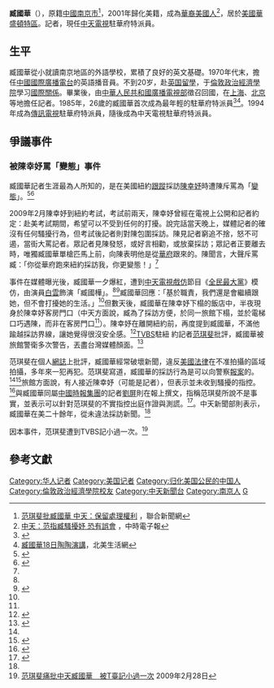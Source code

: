 '''臧國華'''（{{bd|1959年||}}），原籍[[中國|中國]][[南京市|南京市]]<ref>[http://udn.com/NEWS/ENTERTAINMENT/ENT7/4727529.shtml 范琪斐批臧國華 中天：保留處理權利] {{Wayback|url=http://udn.com/NEWS/ENTERTAINMENT/ENT7/4727529.shtml |date=20090228051534 }}，聯合新聞網</ref>，2001年歸化美籍，成為[[華裔美國人|華裔美國人]]<ref name="zhongtianfanzhi">[http://news.chinatimes.com/2007Cti/2007Cti-Focus/2007Cti-Focus-Content/0,4518,9802100081+98021005+0+231345+0,00.html 中天：范指臧騷擾妤 恐有誤會] {{webarchive|url=https://web.archive.org/web/20090213213148/http://news.chinatimes.com/2007Cti/2007Cti-Focus/2007Cti-Focus-Content/0,4518,9802100081+98021005+0+231345+0,00.html |date=2009-02-13 }}，中時電子報</ref>，居於[[美國|美國]][[華盛頓特區|華盛頓特區]]。記者，現任[[中天電視|中天電視]]駐華府特派員。

==生平==
臧國華從小就讀南京地區的外語學校，累積了良好的英文基礎。1970年代末，擔任[[中國國際廣播電台|中國國際廣播電台]]的英語播音員。不到20岁，赴[[英国|英国]][[留學|留學]]，于[[倫敦政治經濟學院|倫敦政治經濟學院]]學习[[國際關係|國際關係]]。畢業後，由[[中華人民共和國廣播電視部|中華人民共和國廣播電視部]]徵召回國，在[[上海|上海]]、[[北京|北京]]等地擔任記者。1985年，26歲的臧國華首次成為最年輕的駐華府特派員<ref>{{Cite web |url=http://www.feja.org.tw/modules/news007/article.php?storyid=754 |title=存档副本 |accessdate=2013-05-21 |archiveurl=https://web.archive.org/web/20141006102553/http://www.feja.org.tw/modules/news007/article.php?storyid=754 |archivedate=2014-10-06 |deadurl=yes }}</ref><ref>[http://life.dwnews.com/?p=6261 臧國華18日陶陶演講]{{dead link|date=2018年4月 |bot=InternetArchiveBot |fix-attempted=yes }}，北美生活網</ref>。1994年成為[[傳訊電視|傳訊電視]]駐華府特派員，隨後成為中天電視駐華府特派員。

== 爭議事件 ==
===被陳幸妤罵「變態」事件===
臧國華記者生涯最為人所知的，是在美國紐約[[跟蹤狂|跟蹤]]採訪[[陳幸妤|陳幸妤]]時遭陳斥罵為「[[異常心理學|變態]]」。<ref name="zhumei">{{cite news |title=駐美記者：百聞不如一見 |url=http://news.chinatimes.com/2007Cti/2007Cti-News/2007Cti-News-Content/0,4521,110501+112009020400120,00.html |publisher=中國時報 |date=2009-02-04 |accessdate=2009-02-05 |deadurl=yes |archiveurl=https://web.archive.org/web/20090206074804/http://news.chinatimes.com/2007Cti/2007Cti-News/2007Cti-News-Content/0,4521,110501+112009020400120,00.html |archivedate=2009-02-06 }}</ref><ref name="xingyu">{{cite news |title=幸妤發飆 臧國華模仿秀走紅 |url=http://news.chinatimes.com/2007Cti/2007Cti-Rtn/2007Cti-Rtn-Content/0,4526,110106+112009020400979,00.html |publisher=中國時報 |date=2009-02-04 |accessdate=2009-02-05 |deadurl=yes |archiveurl=https://web.archive.org/web/20090207052800/http://news.chinatimes.com/2007Cti/2007Cti-Rtn/2007Cti-Rtn-Content/0,4526,110106+112009020400979,00.html |archivedate=2009-02-07 }}</ref>

2009年2月陳幸妤到紐約考試，考試前兩天，陳幸妤曾經在電視上公開和記者約定：赴美考試期間，希望可以不受到任何的打擾。說完話當天晚上，媒體記者的確沒有任何騷擾行為，但考試後記者則對陳包圍採訪。陳見記者窮追不捨，怒不可遏，當街大罵記者。眾記者見陳發怒，或好言相勸，或放棄採訪；眾記者正要離去時，唯獨臧國華單槍匹馬上前，向陳表明他是從[[華府|華府]]跟來的。陳聞言，大聲斥罵臧：「你從華府跑來紐約採訪我，你更變態！」<ref name="zhumei" />

事件在媒體曝光後，臧國華一夕爆紅，遭到[[中天電視|中天電視]][[戲仿|戲仿]]節目《[[全民最大黨|全民最大黨]]》模仿，由演員[[白雲_(台灣藝人)|白雲]]飾演「臧國樺」。<ref name="xingyu" /><ref name="beichen">{{cite news |title=被陳幸予連番炮轟　白雲模仿記者　被盯得滿頭包 |url=http://www.nownews.com/2009/02/05/340-2403851.htm |publisher=NOWnews |date=2009-02-05 |accessdate=2009-02-05 |archive-date=2009-03-16 |archive-url=https://web.archive.org/web/20090316072209/http://nownews.com/2009/02/05/340-2403851.htm |dead-url=no }}</ref>臧國華回應：「基於職責，我們還是會繼續跟她，但不會打擾她的生活。」<ref name="zhumei" />但數天後，臧國華在陳幸妤下榻的飯店中，半夜現身於陳幸妤客房門口（中天方面說，臧為了採訪方便，於同一旅館下榻，並於電梯口巧遇陳，而非在客房門口<ref name="zhongtianfanzhi" />）。陳幸妤在離開紐約前，再度提到臧國華，不滿他踰越採訪界線，讓她覺得很沒安全感。<ref>{{cite news |title=訪幸妤媒體槓上》被罵變態 臧國華暴紅 |url=http://udn.com/NEWS/NATIONAL/NAT3/4725312.shtml |publisher=聯合報 |date=2009-02-09 |accessdate=2009-02-09 |archive-date=2009-02-28 |archive-url=https://web.archive.org/web/20090228152737/http://udn.com/NEWS/NATIONAL/NAT3/4725312.shtml |dead-url=no }}</ref>[[TVBS|TVBS]]駐紐 約記者[[范琪斐|范琪斐]]批評，臧國華被旅館警衛多次警告，丟盡台灣媒體顏面。<ref name="TVBS記者范琪斐痛批：臧國華讓我覺得好丟臉">{{cite news |title=TVBS記者范琪斐痛批：臧國華讓我覺得好丟臉 |url=http://www.nownews.com/2009/02/08/91-2405408.htm |publisher=NOWnews |date=2009-02-08 |accessdate=2009-02-08 |archive-date=2013-05-28 |archive-url=https://web.archive.org/web/20130528121049/http://www.nownews.com/2009/02/08/91-2405408.htm |dead-url=no }}</ref>

范琪斐在個人[[網誌|網誌]]上批評，臧國華經常破壞新聞，違反[[美國法律|美國法律]]在不准拍攝的區域拍攝，多年來一犯再犯。范琪斐寫道，臧國華的採訪行為是可以向警察[[報案|報案]]的。<ref name="TVBS記者范琪斐痛批：臧國華讓我覺得好丟臉"/><ref>{{cite web |url=http://blog.udn.com/tvbsnewyork/2628415 |title=致中天新聞部主管的一封信 |accessdate=2009-02-08 |author=范琪斐 |date=2009-02-08 |publisher=邊走邊吃 紐約熟女俱樂部 |archive-date=2020-10-20 |archive-url=https://web.archive.org/web/20201020095300/http://blog.udn.com/tvbsnewyork/2628415 |dead-url=no }}</ref>旅館方面說，有人接近陳幸妤（可能是記者），但表示並未收到騷擾的指控。<ref>{{cite news |title=紐約旅館:沒接到有記者騷擾陳幸妤的指控 |url=http://news.chinatimes.com/2007Cti/2007Cti-Focus/2007Cti-Focus-Content/0,4518,9802110221+98021118+0+114955+0,00.html |publisher=中國廣播公司 |date=2009-02-11 |accessdate=2009-02-11 }}{{dead link|date=2018年4月 |bot=InternetArchiveBot |fix-attempted=yes }}</ref>與臧國華同屬[[中國時報集團|中國時報集團]]的記者[[劉屏|劉屏]]則在報上撰文，指稱范琪斐所說不是事實，並表示可以針對范琪斐的不實指控出庭作證與測謊。<ref>{{cite news |title=范琪斐告臧國華，我要還原事實 |url=http://news.chinatimes.com/2007Cti/2007Cti-Focus/2007Cti-Focus-Content/0,4518,9802100201+98021005+0+231345+0,00.html |publisher=中國時報 |date=2009-02-10 |accessdate=2009-02-10 }}{{dead link|date=2018年4月 |bot=InternetArchiveBot |fix-attempted=yes }}</ref>。中天新聞部則表示，臧國華在美二十餘年，從未違法採訪新聞。<ref name="zhongtianfanzhi" />

因本事件，范琪斐遭到TVBS記小過一次。<ref>[http://www.nownews.com/2009/02/28/138-2415246.htm 范琪斐痛批中天臧國華　被T臺記小過一次] {{Wayback|url=http://www.nownews.com/2009/02/28/138-2415246.htm |date=20090302012910 }} 2009年2月28日</ref>

==參考文獻==
{{reflist|2}}

{{DEFAULTSORT:Z}}
[[Category:华人记者|Category:华人记者]]
[[Category:美国记者|Category:美国记者]]
[[Category:归化美国公民的中国人|Category:归化美国公民的中国人]]
[[Category:倫敦政治經濟學院校友|Category:倫敦政治經濟學院校友]]
[[Category:中天新聞台|Category:中天新聞台]]
[[Category:南京人|Category:南京人]]
[[Category:臧姓|G]]